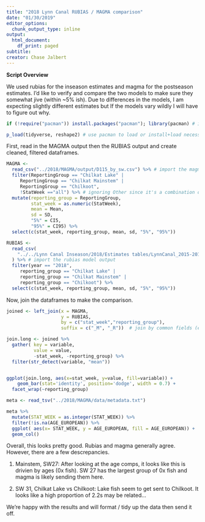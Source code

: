 ```yaml
---
title: "2018 Lynn Canal RUBIAS / MAGMA comparison"
date: "01/30/2019"
editor_options:
  chunk_output_type: inline
output:
  html_document:
    df_print: paged
subtitle: 
creator: Chase Jalbert
---
```


    
<b> Script Overview </b>

We used rubias for the inseason estimates and  magma for the postseason estimates. I'd like to verify and compare the two models to make sure they somewhat jive (within ~5% ish). Due to differences in the models, I am expecting slightly different estimates but If the models vary wildly I will have to figure out why.

```r
if (!require("pacman")) install.packages("pacman"); library(pacman) # install pacman, if not installed

p_load(tidyverse, reshape2) # use pacman to load or install+load necessary packages
```


First, read in the MAGMA output then the RUBIAS output and create cleaned, filtered dataframes. 
```r
MAGMA <-
  read_csv("../2018/MAGMA/output/D115_by_sw.csv") %>% # import the magma model output
  filter(ReportingGroup == "Chilkat Lake" |
     ReportingGroup == "Chilkat Mainstem" |
     ReportingGroup == "Chilkoot",
     !StatWeek =="all") %>% # ignoring Other since it's a combination of muntilpe inseason groups. If these three are good, I will assume Other is good as well.
  mutate(reporting_group = ReportingGroup,
         stat_week = as.numeric(StatWeek),
         mean = Mean, 
         sd = SD, 
         "5%" = CI5,
         "95%" = CI95) %>% 
  select(c(stat_week, reporting_group, mean, sd, "5%", "95%"))

RUBIAS <-
  read_csv(
    "../../Lynn Canal Inseason/2018/Estimates tables/LynnCanal_2015-2018_Estimates.csv"
  ) %>% # import the rubias model output
  filter(year == "2018",
     reporting_group == "Chilkat Lake" |
     reporting_group == "Chilkat Mainstem" |
     reporting_group == "Chilkoot") %>% 
  select(c(stat_week, reporting_group, mean, sd, "5%", "95%"))
```

Now, join the dataframes to make the comparison. 

```r
joined <- left_join(x = MAGMA,
                    y = RUBIAS,
                    by = c("stat_week","reporting_group"),
                    suffix = c("_M", "_R"))  # join by common fields (e.g, reporting group and stat week) 
```


```r
join.long <- joined %>% 
  gather( key = variable, 
          value = value,
          -stat_week, -reporting_group) %>% 
  filter(str_detect(variable, "mean"))


ggplot(join.long, aes(x=stat_week, y=value, fill=variable)) +
    geom_bar(stat='identity', position='dodge', width = 0.7) +
  facet_wrap(~reporting_group)
```

```r
meta <- read_tsv("../2018/MAGMA/data/metadata.txt")
```

```r
meta %>%
  mutate(STAT_WEEK = as.integer(STAT_WEEK)) %>% 
  filter(!is.na(AGE_EUROPEAN)) %>% 
  ggplot( aes(x= STAT_WEEK, y = AGE_EUROPEAN, fill = AGE_EUROPEAN)) + 
  geom_col() 
```


Overall, this looks pretty good. Rubias and magma generally agree. However, there are a few descrepancies.    

1) Mainstem, SW27: After looking at the age comps, it looks like this is drivien by ages (0x fish). SW 27 has the largest group of 0x fish and magma is likely sending them here.    

2) SW 31, Chilkat Lake vs Chilkoot: Lake fish seem to get sent to Chilkoot. It looks like a high proportion of 2.2s may be related...     

We're happy with the results and will format / tidy up the data then send it off.  
